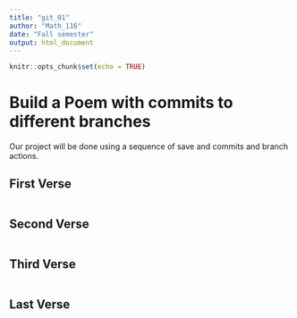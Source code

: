 ---
title: "git_01"
author: "Math_116"
date: "Fall semester"
output: html_document
---

```{r setup, include=FALSE}
knitr::opts_chunk$set(echo = TRUE)
```

# Build a Poem with commits to different branches
Our project will be done using a sequence of save and commits and branch actions.
<!-- Do not modify or change any text in "!--" bracketed areas such as this --- these are instructions to
you, if you change any of this the git program will notice it and compromise your git merging strategy !-->


## First Verse 
<!--Put the first five lines of a poem by Lewis Carrol in this section!-->

```{r}

```

## Second Verse
<!--Put the first five lines of a poem by Robert Frost here!-->

```{r}

```

## Third Verse
<!--Put the first two verses of The Walrus and the Carpenter here!-->

```{r}

```

## Last Verse
<!--Put a short poem of your choice 8-20 lines,here!-->

```{r}

```

